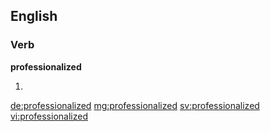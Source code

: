 ==English==

===Verb===
'''professionalized'''

# {{past of|professionalize}}

[[de:professionalized]]
[[mg:professionalized]]
[[sv:professionalized]]
[[vi:professionalized]]